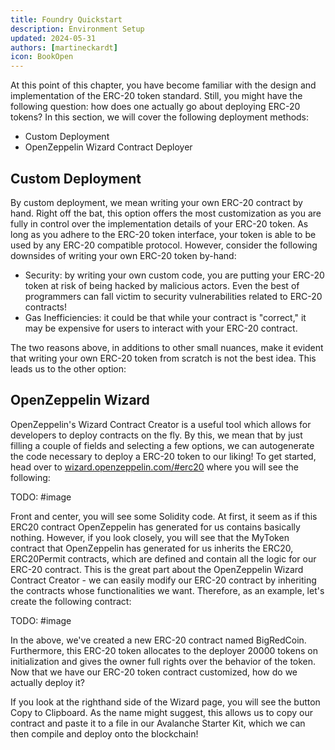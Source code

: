 ```yaml
---
title: Foundry Quickstart
description: Environment Setup
updated: 2024-05-31
authors: [martineckardt]
icon: BookOpen
---
```


At this point of this chapter, you have become familiar with the design and implementation of the ERC-20 token standard. Still, you might have the following question: how does one actually go about deploying ERC-20 tokens? In this section, we will cover the following deployment methods:

- Custom Deployment
- OpenZeppelin Wizard Contract Deployer

## Custom Deployment

By custom deployment, we mean writing your own ERC-20 contract by hand. Right off the bat, this option offers the most customization as you are fully in control over the implementation details of your ERC-20 token. As long as you adhere to the ERC-20 token interface, your token is able to be used by any ERC-20 compatible protocol. However, consider the following downsides of writing your own ERC-20 token by-hand:

- Security: by writing your own custom code, you are putting your ERC-20 token at risk of being hacked by malicious actors. Even the best of programmers can fall victim to security vulnerabilities related to ERC-20 contracts!
- Gas Inefficiencies: it could be that while your contract is "correct," it may be expensive for users to interact with your ERC-20 contract.

The two reasons above, in additions to other small nuances, make it evident that writing your own ERC-20 token from scratch is not the best idea. This leads us to the other option:

## OpenZeppelin Wizard

OpenZeppelin's Wizard Contract Creator is a useful tool which allows for developers to deploy contracts on the fly. By this, we mean that by just filling a couple of fields and selecting a few options, we can autogenerate the code necessary to deploy a ERC-20 token to our liking! To get started, head over to [wizard.openzeppelin.com/#erc20](wizard.openzeppelin.com/#erc20) where you will see the following:

TODO: #image

Front and center, you will see some Solidity code. At first, it seem as if this ERC20 contract OpenZeppelin has generated for us contains basically nothing. However, if you look closely, you will see that the MyToken contract that OpenZeppelin has generated for us inherits the ERC20, ERC20Permit contracts, which are defined and contain all the logic for our ERC-20 contract. This is the great part about the OpenZeppelin Wizard Contract Creator - we can easily modify our ERC-20 contract by inheriting the contracts whose functionalities we want. Therefore, as an example, let's create the following contract:

TODO: #image
 
In the above, we've created a new ERC-20 contract named BigRedCoin. Furthermore, this ERC-20 token allocates to the deployer 20000 tokens on initialization and gives the owner full rights over the behavior of the token. Now that we have our ERC-20 token contract customized, how do we actually deploy it?

If you look at the righthand side of the Wizard page, you will see the button Copy to Clipboard. As the name might suggest, this allows us to copy our contract and paste it to a file in our Avalanche Starter Kit, which we can then compile and deploy onto the blockchain!